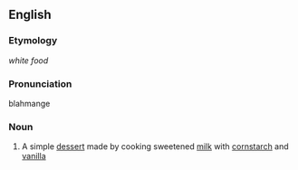 ==English==

===Etymology===
{{F.}} ''white food''

===Pronunciation===
{{rfp}} blahmange

===Noun===
{{en-noun}}

# A simple [[dessert]] made by cooking sweetened [[milk]] with [[cornstarch]] and [[vanilla]]